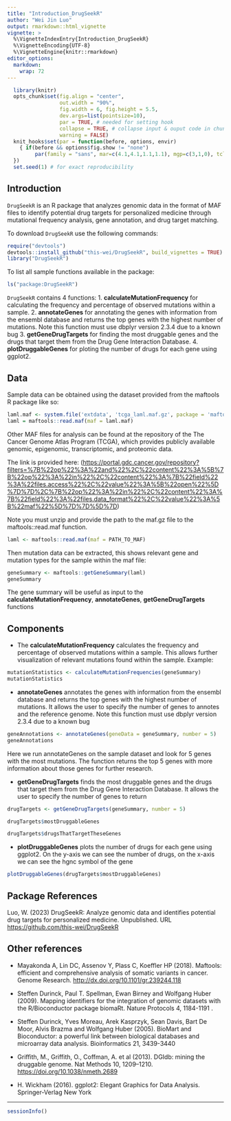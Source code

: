 ```yaml
---
title: "Introduction_DrugSeekR"
author: "Wei Jin Luo"
output: rmarkdown::html_vignette
vignette: >
  %\VignetteIndexEntry{Introduction_DrugSeekR}
  %\VignetteEncoding{UTF-8}
  %\VignetteEngine{knitr::rmarkdown}
editor_options: 
  markdown: 
    wrap: 72
---
```


```r
  library(knitr)
  opts_chunk$set(fig.align = "center", 
                 out.width = "90%",
                 fig.width = 6, fig.height = 5.5,
                 dev.args=list(pointsize=10),
                 par = TRUE, # needed for setting hook 
                 collapse = TRUE, # collapse input & ouput code in chunks
                 warning = FALSE)
  knit_hooks$set(par = function(before, options, envir)
    { if(before && options$fig.show != "none") 
         par(family = "sans", mar=c(4.1,4.1,1.1,1.1), mgp=c(3,1,0), tcl=-0.5)
  })
  set.seed(1) # for exact reproducibility
```

## Introduction

`DrugSeekR` is an R package that analyzes genomic data in the format of
MAF files to identify potential drug targets for personalized medicine
through mutational frequency analysis, gene annotation, and drug target
matching.

To download `DrugSeekR` use the following commands:

```r
require("devtools")
devtools::install_github("this-wei/DrugSeekR", build_vignettes = TRUE)
library("DrugSeekR")
```

To list all sample functions available in the package:

```r
ls("package:DrugSeekR")
```

`DrugSeekR` contains 4 functions: 1. **calculateMutationFrequency** for
calculating the frequency and percentage of observed mutations within a
sample. 2. **annotateGenes** for annotating the genes with information
from the ensembl database and returns the top genes with the highest
number of mutations. Note this function must use dbplyr version 2.3.4
due to a known bug 3. **getGeneDrugTargets** for finding the most
druggable genes and the drugs that target them from the Drug Gene
Interaction Database. 4. **plotDruggableGenes** for ploting the number
of drugs for each gene using ggplot2.

## Data

Sample data can be obtained using the dataset provided from the maftools
R package like so:

```r
laml.maf <- system.file('extdata', 'tcga_laml.maf.gz', package = 'maftools')
laml = maftools::read.maf(maf = laml.maf)
```

Other MAF files for analysis can be found at the repository of the The
Cancer Genome Atlas Program (TCGA), which provides publicly available
genomic, epigenomic, transcriptomic, and proteomic data.

The link is provided here:
(<https://portal.gdc.cancer.gov/repository?filters=%7B%22op%22%3A%22and%22%2C%22content%22%3A%5B%7B%22op%22%3A%22in%22%2C%22content%22%3A%7B%22field%22%3A%22files.access%22%2C%22value%22%3A%5B%22open%22%5D%7D%7D%2C%7B%22op%22%3A%22in%22%2C%22content%22%3A%7B%22field%22%3A%22files.data_format%22%2C%22value%22%3A%5B%22maf%22%5D%7D%7D%5D%7D>)

Note you must unzip and provide the path to the maf.gz file to the
maftools::read.maf function.

```r
laml <- maftools::read.maf(maf = PATH_TO_MAF)
```

Then mutation data can be extracted, this shows relevant gene and mutation types for the sample within the maf file:
```r
geneSummary <- maftools::getGeneSummary(laml)
geneSummary
```

The gene summary will be useful as input to the
**calculateMutationFrequency**, **annotateGenes**,
**getGeneDrugTargets** functions

## Components

-   The **calculateMutationFrequency** calculates the frequency and
    percentage of observed mutations within a sample. This allows further visualization of relevant mutations found within the sample. Example:

```r
mutationStatistics <- calculateMutationFrequencies(geneSummary)
mutationStatistics
```

-   **annotateGenes** annotates the genes with information from the
    ensembl database and returns the top genes with the highest number
    of mutations. It allows the user to specify the number of genes to
    annotes and the reference genome. Note this function must use dbplyr
    version 2.3.4 due to a known bug

```r
geneAnnotations <- annotateGenes(geneData = geneSummary, number = 5)
geneAnnotations
```

Here we run annotateGenes on the sample dataset and look for 5 genes with the most mutations. The function returns the top 5 genes with more information about those genes for further research.

-   **getGeneDrugTargets** finds the most druggable genes and the drugs
    that target them from the Drug Gene Interaction Database. It allows
    the user to specify the number of genes to return

```r
drugTargets <- getGeneDrugTargets(geneSummary, number = 5)
```

```r
drugTargets$mostDruggableGenes
```
```r
drugTargets$drugsThatTargetTheseGenes
```

-   **plotDruggableGenes** plots the number of drugs for each gene using
    ggplot2. On the y-axis we can see the number of drugs, on the x-axis we can see the hgnc symbol of the gene

```r
plotDruggableGenes(drugTargets$mostDruggableGenes)
```

## Package References

Luo, W. (2023) DrugSeekR: Analyze genomic data and identifies potential
drug targets for personalized medicine. Unpublished. URL
<https://github.com/this-wei/DrugSeekR>

## Other references

-   Mayakonda A, Lin DC, Assenov Y, Plass C, Koeffler HP (2018).
    Maftools: efficient and comprehensive analysis of somatic variants
    in cancer. Genome Research.
    <http://dx.doi.org/10.1101/gr.239244.118>

-   Steffen Durinck, Paul T. Spellman, Ewan Birney and Wolfgang Huber
    (2009). Mapping identifiers for the integration of genomic datasets
    with the R/Bioconductor package biomaRt. Nature Protocols 4,
    1184-1191 .

-   Steffen Durinck, Yves Moreau, Arek Kasprzyk, Sean Davis, Bart De
    Moor, Alvis Brazma and Wolfgang Huber (2005). BioMart and
    Bioconductor: a powerful link between biological databases and
    microarray data analysis. Bioinformatics 21, 3439-3440

-   Griffith, M., Griffith, O., Coffman, A. et al (2013). DGIdb: mining
    the druggable genome. Nat Methods 10, 1209--1210.
    <https://doi.org/10.1038/nmeth.2689>

-   H. Wickham (2016). ggplot2: Elegant Graphics for Data Analysis.
    Springer-Verlag New York

---

```r
sessionInfo()
```
